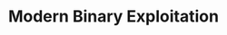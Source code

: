 ---
type: general
credit:
- SIGPwny
featured: false
slides: modern_binary_exploitation.pdf
tags:
- pwn
- stack exploitation
- dynamic analysis
time_start: 2017-11-16T18:00:00.000000-06:00
title: Modern Binary Exploitation
week_number: 11
---